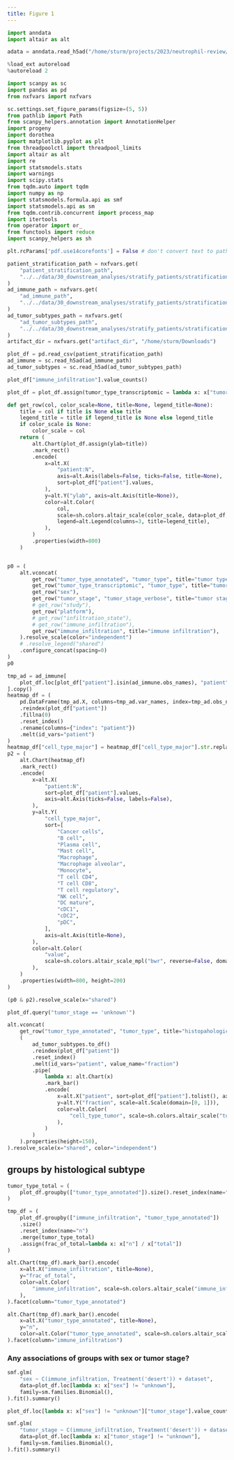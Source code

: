 ```yaml
---
title: Figure 1 
---
```


```python
import anndata
import altair as alt
```


```python
adata = anndata.read_h5ad("/home/sturm/projects/2023/neutrophil-review/Data/extended-atlas-cellxgene.h5ad", backed='r')

```

```python
%load_ext autoreload
%autoreload 2
```

```python
import scanpy as sc
import pandas as pd
from nxfvars import nxfvars

sc.settings.set_figure_params(figsize=(5, 5))
from pathlib import Path
from scanpy_helpers.annotation import AnnotationHelper
import progeny
import dorothea
import matplotlib.pyplot as plt
from threadpoolctl import threadpool_limits
import altair as alt
import re
import statsmodels.stats
import warnings
import scipy.stats
from tqdm.auto import tqdm
import numpy as np
import statsmodels.formula.api as smf
import statsmodels.api as sm
from tqdm.contrib.concurrent import process_map
import itertools
from operator import or_
from functools import reduce
import scanpy_helpers as sh
```

```python
plt.rcParams['pdf.use14corefonts'] = False # don't convert text to path
```

```python
patient_stratification_path = nxfvars.get(
    "patient_stratification_path",
    "../../data/30_downstream_analyses/stratify_patients/stratification/artifacts/patient_stratification.csv",
)
ad_immune_path = nxfvars.get(
    "ad_immune_path",
    "../../data/30_downstream_analyses/stratify_patients/stratification/artifacts/adata_immune.h5ad",
)
ad_tumor_subtypes_path = nxfvars.get(
    "ad_tumor_subtypes_path",
    "../../data/30_downstream_analyses/stratify_patients/stratification/artifacts/adata_tumor_subtypes.h5ad",
)
artifact_dir = nxfvars.get("artifact_dir", "/home/sturm/Downloads")
```

```python
plot_df = pd.read_csv(patient_stratification_path)
ad_immune = sc.read_h5ad(ad_immune_path)
ad_tumor_subtypes = sc.read_h5ad(ad_tumor_subtypes_path)
```

```python
plot_df["immune_infiltration"].value_counts()
```

```python
plot_df = plot_df.assign(tumor_type_transcriptomic = lambda x: x["tumor_type_inferred"].map({"LUAD": "LUAD", "LUAD NE": "LUAD", "NSCLC mixed": "NSCLC NOS", "LUAD EMT": "LUAD", "LUSC": "LUSC"}))
```

```python
def get_row(col, color_scale=None, title=None, legend_title=None):
    title = col if title is None else title
    legend_title = title if legend_title is None else legend_title
    if color_scale is None:
        color_scale = col
    return (
        alt.Chart(plot_df.assign(ylab=title))
        .mark_rect()
        .encode(
            x=alt.X(
                "patient:N",
                axis=alt.Axis(labels=False, ticks=False, title=None),
                sort=plot_df["patient"].values,
            ),
            y=alt.Y("ylab", axis=alt.Axis(title=None)),
            color=alt.Color(
                col,
                scale=sh.colors.altair_scale(color_scale, data=plot_df, data_col=col),
                legend=alt.Legend(columns=3, title=legend_title),
            ),
        )
        .properties(width=800)
    )


p0 = (
    alt.vconcat(
        get_row("tumor_type_annotated", "tumor_type", title="tumor type (histopathological)", legend_title="tumor type") &
        get_row("tumor_type_transcriptomic", "tumor_type", title="tumor type (transcriptomic)", legend_title="tumor type"),
        get_row("sex"),
        get_row("tumor_stage", "tumor_stage_verbose", title="tumor stage"),
        # get_row("study"),
        get_row("platform"),
        # get_row("infiltration_state"),
        # get_row("immune_infiltration"),
        get_row("immune_infiltration", title="immune infiltration"),
    ).resolve_scale(color="independent")
    # .resolve_legend("shared")
    .configure_concat(spacing=0)
)
p0
```

```python
tmp_ad = ad_immune[
    plot_df.loc[plot_df["patient"].isin(ad_immune.obs_names), "patient"], :
].copy()
heatmap_df = (
    pd.DataFrame(tmp_ad.X, columns=tmp_ad.var_names, index=tmp_ad.obs_names)
    .reindex(plot_df["patient"])
    .fillna(0)
    .reset_index()
    .rename(columns={"index": "patient"})
    .melt(id_vars="patient")
)
heatmap_df["cell_type_major"] = heatmap_df["cell_type_major"].str.replace("Tumor cells", "Cancer cells")
p2 = (
    alt.Chart(heatmap_df)
    .mark_rect()
    .encode(
        x=alt.X(
            "patient:N",
            sort=plot_df["patient"].values,
            axis=alt.Axis(ticks=False, labels=False),
        ),
        y=alt.Y(
            "cell_type_major",
            sort=[
                "Cancer cells",
                "B cell",
                "Plasma cell",
                "Mast cell",
                "Macrophage",
                "Macrophage alveolar",
                "Monocyte",
                "T cell CD4",
                "T cell CD8",
                "T cell regulatory",
                "NK cell",
                "DC mature",
                "cDC1",
                "cDC2",
                "pDC",
            ],
            axis=alt.Axis(title=None),
        ),
        color=alt.Color(
            "value",
            scale=sh.colors.altair_scale_mpl("bwr", reverse=False, domain=[-0.5, 0.5]),
        ),
    )
    .properties(width=800, height=200)
)
```

```python
(p0 & p2).resolve_scale(x="shared")
```

```python
plot_df.query("tumor_stage == 'unknown'")
```



```python
alt.vconcat(
    get_row("tumor_type_annotated", "tumor_type", title="histopahological").properties(width=1600),
    (
        ad_tumor_subtypes.to_df()
        .reindex(plot_df["patient"])
        .reset_index()
        .melt(id_vars="patient", value_name="fraction")
        .pipe(
            lambda x: alt.Chart(x)
            .mark_bar()
            .encode(
                x=alt.X("patient", sort=plot_df["patient"].tolist(), axis=alt.Axis(labelLimit=500)),
                y=alt.Y("fraction", scale=alt.Scale(domain=[0, 1])),
                color=alt.Color(
                    "cell_type_tumor", scale=sh.colors.altair_scale("tumor_type", data=x, data_col="cell_type_tumor"), legend=alt.Legend(title="transcriptomic")
                ),
            )
        )
    ).properties(height=150),
).resolve_scale(x="shared", color="independent")
```

## groups by histological subtype

```python
tumor_type_total = (
    plot_df.groupby(["tumor_type_annotated"]).size().reset_index(name="total")
)
```

```python
tmp_df = (
    plot_df.groupby(["immune_infiltration", "tumor_type_annotated"])
    .size()
    .reset_index(name="n")
    .merge(tumor_type_total)
    .assign(frac_of_total=lambda x: x["n"] / x["total"])
)
```

```python
alt.Chart(tmp_df).mark_bar().encode(
    x=alt.X("immune_infiltration", title=None),
    y="frac_of_total",
    color=alt.Color(
        "immune_infiltration", scale=sh.colors.altair_scale("immune_infiltration")
    ),
).facet(column="tumor_type_annotated")
```

```python
alt.Chart(tmp_df).mark_bar().encode(
    x=alt.X("tumor_type_annotated", title=None),
    y="n",
    color=alt.Color("tumor_type_annotated", scale=sh.colors.altair_scale("tumor_type")),
).facet(column="immune_infiltration")
```

### Any associations of groups with sex or tumor stage? 

```python
smf.glm(
    "sex ~ C(immune_infiltration, Treatment('desert')) + dataset",
    data=plot_df.loc[lambda x: x["sex"] != "unknown"],
    family=sm.families.Binomial(),
).fit().summary()
```

```python
plot_df.loc[lambda x: x["sex"] != "unknown"]["tumor_stage"].value_counts()
```

```python
smf.glm(
    "tumor_stage ~ C(immune_infiltration, Treatment('desert')) + dataset",
    data=plot_df.loc[lambda x: x["tumor_stage"] != "unknown"],
    family=sm.families.Binomial(),
).fit().summary()
```

